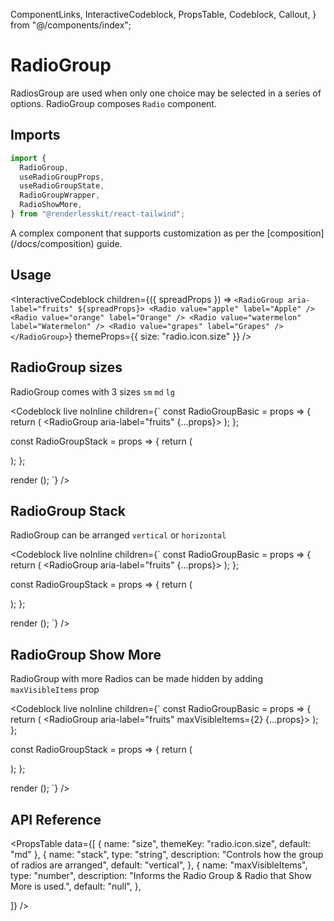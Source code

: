   ComponentLinks,
  InteractiveCodeblock,
  PropsTable,
  Codeblock,
  Callout,
} from "@/components/index";

# RadioGroup

RadiosGroup are used when only one choice may be selected in a series of
options. RadioGroup composes `Radio` component.

<ComponentLinks github="radio-group" theme="radio" story="forms-radiogroup" />

## Imports

```js
import {
  RadioGroup,
  useRadioGroupProps,
  useRadioGroupState,
  RadioGroupWrapper,
  RadioShowMore,
} from "@renderlesskit/react-tailwind";
```

<Callout>
  A complex component that supports customization as per the
  [composition](/docs/composition) guide.
</Callout>

## Usage

<InteractiveCodeblock
  children={({ spreadProps }) => `
<RadioGroup aria-label="fruits" ${spreadProps}>
  <Radio value="apple" label="Apple" />
  <Radio value="orange" label="Orange" />
  <Radio value="watermelon" label="Watermelon" />
  <Radio value="grapes" label="Grapes" />
</RadioGroup>
`}
  themeProps={{ size: "radio.icon.size" }}
/>

## RadioGroup sizes

RadioGroup comes with 3 sizes `sm` `md` `lg`

<Codeblock
  live
  noInline
  children={`
const RadioGroupBasic = props => {
  return (
    <RadioGroup aria-label="fruits" {...props}>
      <Radio value="apple" label="Apple" />
      <Radio value="orange" label="Orange" />
      <Radio value="watermelon" label="Watermelon" />
      <Radio value="grapes" label="Grapes" />
    </RadioGroup>
  );
};

const RadioGroupStack = props => { return (

<div className="flex space-x-2">
  <RadioGroupBasic size="sm" />
  <RadioGroupBasic size="md" />
  <RadioGroupBasic size="lg" />
</div>
); };

render (<RadioGroupStack/>); `} />

## RadioGroup Stack

RadioGroup can be arranged `vertical` or `horizontal`

<Codeblock
  live
  noInline
  children={`
const RadioGroupBasic = props => {
  return (
    <RadioGroup aria-label="fruits" {...props}>
      <Radio value="apple" label="Apple" />
      <Radio value="orange" label="Orange" />
      <Radio value="watermelon" label="Watermelon" />
      <Radio value="grapes" label="Grapes" />
    </RadioGroup>
  );
};

const RadioGroupStack = props => { return (

<div className="flex flex-col space-y-2">
  <RadioGroupBasic size="md" stack="vertical" />
  <RadioGroupBasic size="md" stack="horizontal" />
</div>
); };

render (<RadioGroupStack/>); `} />

## RadioGroup Show More

RadioGroup with more Radios can be made hidden by adding `maxVisibleItems` prop

<Codeblock
  live
  noInline
  children={`
const RadioGroupBasic = props => {
  return (
    <RadioGroup aria-label="fruits" maxVisibleItems={2} {...props}>
      <Radio value="apple" label="Apple" />
      <Radio value="orange" label="Orange" />
      <Radio value="watermelon" label="Watermelon" />
      <Radio value="grapes" label="Grapes" />
    </RadioGroup>
  );
};

const RadioGroupStack = props => { return (

<div className="flex flex-col space-y-2">
  <RadioGroupBasic size="md" stack="vertical" className="w-32" />
  <RadioGroupBasic size="md" stack="horizontal" />
</div>
); };

render (<RadioGroupStack/>); `} />

## API Reference

<PropsTable
  data={[
    { name: "size", themeKey: "radio.icon.size", default: "md" },
    {
      name: "stack",
      type: "string",
      description: "Controls how the group of radios are arranged",
      default: "vertical",
    },
    {
      name: "maxVisibleItems",
      type: "number",
      description: "Informs the Radio Group & Radio that Show More is used.",
      default: "null",
    },

]} />
